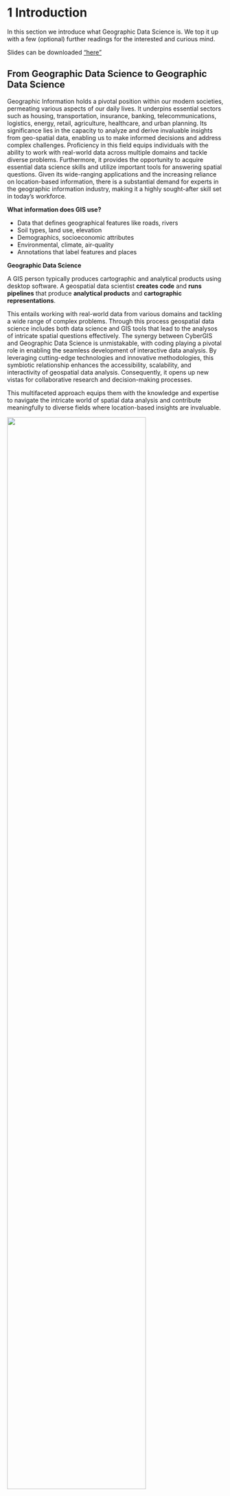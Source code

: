 # 1 Introduction {#sec-intro .unnumbered}

In this section we introduce what Geographic Data Science is. We top it up with a few (optional) further readings for the interested and curious mind.

Slides can be downloaded ["here"](/html/introduction_gds.html)

## From Geographic Data Science to Geographic Data Science

Geographic Information holds a pivotal position within our modern societies, permeating various aspects of our daily lives. It underpins essential sectors such as housing, transportation, insurance, banking, telecommunications, logistics, energy, retail, agriculture, healthcare, and urban planning. Its significance lies in the capacity to analyze and derive invaluable insights from geo-spatial data, enabling us to make informed decisions and address complex challenges. Proficiency in this field equips individuals with the ability to work with real-world data across multiple domains and tackle diverse problems. Furthermore, it provides the opportunity to acquire essential data science skills and utilize important tools for answering spatial questions. Given its wide-ranging applications and the increasing reliance on location-based information, there is a substantial demand for experts in the geographic information industry, making it a highly sought-after skill set in today's workforce.

**What information does GIS use?**

-   Data that defines geographical features like roads, rivers
-   Soil types, land use, elevation
-   Demographics, socioeconomic attributes
-   Environmental, climate, air-quality
-   Annotations that label features and places

**Geographic Data Science**

A GIS person typically produces cartographic and analytical products using desktop software. A geospatial data scientist **creates code** and **runs pipelines** that produce **analytical products** and **cartographic representations**.

This entails working with real-world data from various domains and tackling a wide range of complex problems. Through this process geospatial data science includes both data science and GIS tools that lead to the analysos of intricate spatial questions effectively. The synergy between CyberGIS and Geographic Data Science is unmistakable, with coding playing a pivotal role in enabling the seamless development of interactive data analysis. By leveraging cutting-edge technologies and innovative methodologies, this symbiotic relationship enhances the accessibility, scalability, and interactivity of geospatial data analysis. Consequently, it opens up new vistas for collaborative research and decision-making processes.

This multifaceted approach equips them with the knowledge and expertise to navigate the intricate world of spatial data analysis and contribute meaningfully to diverse fields where location-based insights are invaluable.

![](./img/gds.png){width="80%"}

# Open Science

## **Open Science**

Why do we care about the processes and tools we use when we do computational work? Where do the current paradigm come from? Are we on the verge of a new model? For all of this, we we have two reads to set the tone. Make sure to get those in first thing before moving on to the next bits.

-   First half of Chapter 1 in "Geographic Data Science with Python" [Geographic Thinking for Data Scientists](https://geographicdata.science/book/notebooks/01_geo_thinking.html).

-   The 2018 Atlantic piece ["The scientific paper is obsolete"](https://juliacomputing.com/docs/press_pdfs/april5.pdf) on computational notebooks, by James Somers.

## **Modern Scientific Tools**

Once we know a bit more about why we should care about the tools we use, let's dig into those that will underpin much of this course. This part is interesting in itself, but will also valuable to better understand the practical aspects of the course. Again, we have two reads here to set the tone and complement the practical introduction we saw in the Hands-on and DIY parts of the previous block. We are closing the circle here:

-   Second half of Chapter 1 in "Geographic Data Science with Python" [Geographic Thinking for Data Scientists](https://geographicdata.science/book/notebooks/01_geo_thinking.html).

```{=html}
<!---
-   Find a good link for computational notebook !!!
Carmen any ideas?
--->
```
# **Further readings**

Watch: [Solving Life's Everyday Problems with Data](https://www.sciencefriday.com/segments/solving-lifes-everyday-problems-with-data/)

1.  **"Doing Data Science"** by Cathy O'Neil, Rachel Schutt in [html](http://shop.oreilly.com/product/0636920028529.do) or [pdf](http://cdn.oreillystatic.com/oreilly/booksamplers/9781449358655_sampler.pdf) is a general overview of why we needed Data Science and where if came from.

2.  A slightly more technical historical perspective on where Data Science came from and where it might go can be found in David Donoho's recent overview [**"50 years of Data Science"**](https://www.tandfonline.com/doi/full/10.1080/10618600.2017.1384734).

3.  A geographic take on Data Science, proposing more interaction between Geography and Data Science is Alex Singelton's and Dani Arribas-Bel's [**Geographic Data Science**](https://onlinelibrary.wiley.com/doi/full/10.1111/gean.12194) article.
